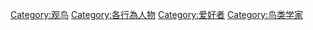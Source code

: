 [[Category:观鸟|Category:观鸟]]
[[Category:各行為人物|Category:各行為人物]]
[[Category:爱好者|Category:爱好者]]
[[Category:鸟类学家|Category:鸟类学家]]